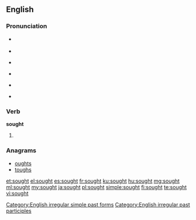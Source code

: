 ==English==

===Pronunciation===
* {{a|UK}} {{IPA|/sɔːt/}}
* {{rhymes|ɔːt}}
* {{a|US}} {{IPA|/sɔt/}}
* {{a|cot-caught}} {{IPA|/sɑt/}}
* {{audio|en-us-sought.ogg|Audio (US)}}
* {{homophones|sort}} {{qualifier|in [[non-rhotic]] accents}}

===Verb===
'''sought'''

# {{past of|seek}}

===Anagrams===
* [[oughts#English|oughts]]
* [[toughs#English|toughs]]

[[Category:English irregular simple past forms]]
[[Category:English irregular past participles]]

[[et:sought]]
[[el:sought]]
[[es:sought]]
[[fr:sought]]
[[ku:sought]]
[[hu:sought]]
[[mg:sought]]
[[ml:sought]]
[[my:sought]]
[[ja:sought]]
[[pl:sought]]
[[simple:sought]]
[[fi:sought]]
[[te:sought]]
[[vi:sought]]